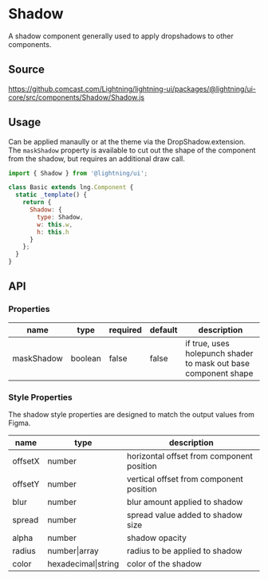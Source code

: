 
# Shadow

A shadow component generally used to apply dropshadows to other components.

## Source

https://github.comcast.com/Lightning/lightning-ui/packages/@lightning/ui-core/src/components/Shadow/Shadow.js

## Usage

Can be applied manaully or at the theme via the DropShadow.extension.
The `maskShadow` property is available to cut out the shape of the component
from the shadow, but requires an additional draw call.

```js
import { Shadow } from '@lightning/ui';

class Basic extends lng.Component {
  static _template() {
    return {
      Shadow: {
        type: Shadow,
        w: this.w,
        h: this.h
      }
    };
  }
}
```

<Canvas>
  <Story id="elements-shadow--basic" />
</Canvas>

## API

### Properties

| name       | type    | required | default | description                                                     |
| ---------- | ------- | -------- | ------- | --------------------------------------------------------------- |
| maskShadow | boolean | false    | false   | if true, uses holepunch shader to mask out base component shape |

### Style Properties

The shadow style properties are designed to match the output values from Figma.

| name    | type                | description                               |
| ------- | ------------------- | ----------------------------------------- |
| offsetX | number              | horizontal offset from component position |
| offsetY | number              | vertical offset from component position   |
| blur    | number              | blur amount applied to shadow             |
| spread  | number              | spread value added to shadow size         |
| alpha   | number              | shadow opacity                            |
| radius  | number\|array       | radius to be applied to shadow            |
| color   | hexadecimal\|string | color of the shadow                       |
